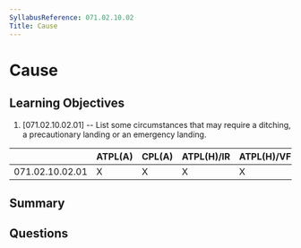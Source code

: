 ```yaml
---
SyllabusReference: 071.02.10.02
Title: Cause
---
```


# Cause

## Learning Objectives

1. [071.02.10.02.01] -- List some circumstances that may require a ditching, a
   precautionary landing or an emergency landing.

|                 | ATPL(A) | CPL(A) | ATPL(H)/IR | ATPL(H)/VFR | CPL(H) | IR  | CBIR(A) |
| --------------- | ------- | ------ | ---------- | ----------- | ------ | --- | ------- |
| 071.02.10.02.01 | X       | X      | X          | X           | X      |     |         |

## Summary

## Questions
